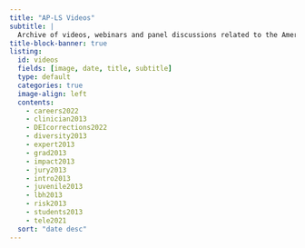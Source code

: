 ```yaml
---
title: "AP-LS Videos"
subtitle: | 
  Archive of videos, webinars and panel discussions related to the American Psychology-Law Society and its members
title-block-banner: true
listing:
  id: videos
  fields: [image, date, title, subtitle]
  type: default
  categories: true
  image-align: left
  contents: 
    - careers2022
    - clinician2013
    - DEIcorrections2022
    - diversity2013
    - expert2013
    - grad2013
    - impact2013
    - jury2013
    - intro2013
    - juvenile2013
    - lbh2013
    - risk2013
    - students2013
    - tele2021
  sort: "date desc"
---
```


::: {#videos}
:::
